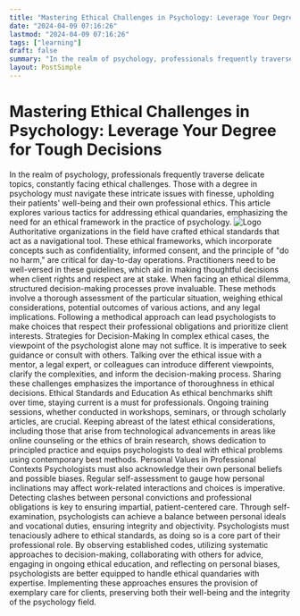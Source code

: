 ```yaml
---
title: "Mastering Ethical Challenges in Psychology: Leverage Your Degree for Tough Decisions"
date: "2024-04-09 07:16:26"
lastmod: "2024-04-09 07:16:26"
tags: ["learning"]
draft: false
summary: "In the realm of psychology, professionals frequently traverse delicate topics, constantly facing ethical challenges. Those with a degree in psychology must navigate these intricate issues with finesse, upholding their patients' well-being and their own professional ethics. This article explores various tactics for addressing ethical quandaries, emphasizing the need for an ethical framework in the practice of psychology."
layout: PostSimple
---
```

# Mastering Ethical Challenges in Psychology: Leverage Your Degree for Tough Decisions
In the realm of psychology, professionals frequently traverse delicate topics, constantly facing ethical challenges. Those with a degree in psychology must navigate these intricate issues with finesse, upholding their patients' well-being and their own professional ethics. This article explores various tactics for addressing ethical quandaries, emphasizing the need for an ethical framework in the practice of psychology.
<img alt="Logo" src="https://cdn.seniorsselection.com/src_image/0343e896898444b7e481a787dd056d08.webp"/>
Authoritative organizations in the field have crafted ethical standards that act as a navigational tool. These ethical frameworks, which incorporate concepts such as confidentiality, informed consent, and the principle of "do no harm," are critical for day-to-day operations. Practitioners need to be well-versed in these guidelines, which aid in making thoughtful decisions when client rights and respect are at stake.
When facing an ethical dilemma, structured decision-making processes prove invaluable. These methods involve a thorough assessment of the particular situation, weighing ethical considerations, potential outcomes of various actions, and any legal implications. Following a methodical approach can lead psychologists to make choices that respect their professional obligations and prioritize client interests.
Strategies for Decision-Making
In complex ethical cases, the viewpoint of the psychologist alone may not suffice. It is imperative to seek guidance or consult with others. Talking over the ethical issue with a mentor, a legal expert, or colleagues can introduce different viewpoints, clarify the complexities, and inform the decision-making process. Sharing these challenges emphasizes the importance of thoroughness in ethical decisions.
Ethical Standards and Education
As ethical benchmarks shift over time, staying current is a must for professionals. Ongoing training sessions, whether conducted in workshops, seminars, or through scholarly articles, are crucial. Keeping abreast of the latest ethical considerations, including those that arise from technological advancements in areas like online counseling or the ethics of brain research, shows dedication to principled practice and equips psychologists to deal with ethical problems using contemporary best methods.
Personal Values in Professional Contexts
Psychologists must also acknowledge their own personal beliefs and possible biases. Regular self-assessment to gauge how personal inclinations may affect work-related interactions and choices is imperative. Detecting clashes between personal convictions and professional obligations is key to ensuring impartial, patient-centered care. Through self-examination, psychologists can achieve a balance between personal ideals and vocational duties, ensuring integrity and objectivity.
Psychologists must tenaciously adhere to ethical standards, as doing so is a core part of their professional role. By observing established codes, utilizing systematic approaches to decision-making, collaborating with others for advice, engaging in ongoing ethical education, and reflecting on personal biases, psychologists are better equipped to handle ethical quandaries with expertise. Implementing these approaches ensures the provision of exemplary care for clients, preserving both their well-being and the integrity of the psychology field.
        